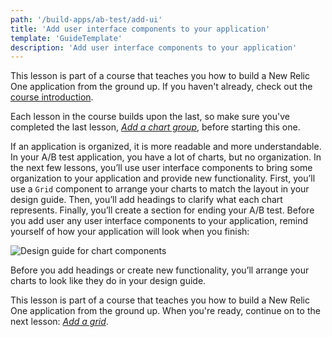 ```yaml
---
path: '/build-apps/ab-test/add-ui'
title: 'Add user interface components to your application'
template: 'GuideTemplate'
description: 'Add user interface components to your application'
---
```


<Callout variant="tip" title="Course">

This lesson is part of a course that teaches you how to build a New Relic One application from the ground up. If you haven't already, check out the [course introduction](../../../ab-test).

Each lesson in the course builds upon the last, so make sure you've completed the last lesson, [_Add a chart group_](../chart-group), before starting this one.

</Callout>

If an application is organized, it is more readable and more understandable. In your A/B test application, you have a lot of charts, but no organization. In the next few lessons, you’ll use user interface components to bring some organization to your application and provide new functionality. First, you’ll use a `Grid` component to arrange your charts to match the layout in your design guide. Then, you’ll add headings to clarify what each chart represents. Finally, you’ll create a section for ending your A/B test. Before you add user any user interface components to your application, remind yourself of how your application will look when you finish:

![Design guide for chart components](../../../images/ab-test/charts-design-guide.png)

Before you add headings or create new functionality, you’ll arrange your charts to look like they do in your design guide.

<Callout variant="tip" title="Course">

This lesson is part of a course that teaches you how to build a New Relic One application from the ground up. When you're ready, continue on to the next lesson: [_Add a grid_](../grid).

</Callout>